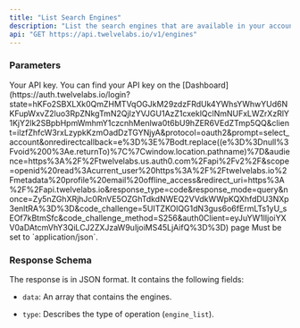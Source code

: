 ```yaml
---
title: "List Search Engines"
description: "List the search engines that are available in your account."
api: "GET https://api.twelvelabs.io/v1/engines"
---
```


### Parameters

<ParamField body="x-api-key" required>
  Your API key. You can find your API key on the
  [Dashboard](https://auth.twelvelabs.io/login?state=hKFo2SBXLXk0QmZHMTVqOGJkM29zdzFRdUk4YWhsYWhwYUd6NKFupWxvZ2luo3RpZNkgTmN2QjIzYVJGU1AzZ1cxeklQclNmNUFxLWZrXzRlY1KjY2lk2SBpbHpmWmhmY1czcnhMenlwa0t6bU9hZER6VEdZTmp5QQ&client=ilzfZhfcW3rxLzypkKzmOadDzTGYNjyA&protocol=oauth2&prompt=select_account&onredirectcallback=e%3D%3E%7Bodt.replace((e%3D%3Dnull%3Fvoid%200%3Ae.returnTo)%7C%7Cwindow.location.pathname)%7D&audience=https%3A%2F%2Ftwelvelabs.us.auth0.com%2Fapi%2Fv2%2F&scope=openid%20read%3Acurrent_user%20https%3A%2F%2Ftwelvelabs.io%2Fmetadata%20profile%20email%20offline_access&redirect_uri=https%3A%2F%2Fapi.twelvelabs.io&response_type=code&response_mode=query&nonce=Zy5nZGhXRjhJc0RnVE5OZGhTdkdNWEQ2VVdkWWpKQXhfdDU3NXp3enltRA%3D%3D&code_challenge=5UITZKOlQG1dN3gus6o6fErmLTs1yU_sEOf7kBtmSfc&code_challenge_method=S256&auth0Client=eyJuYW1lIjoiYXV0aDAtcmVhY3QiLCJ2ZXJzaW9uIjoiMS45LjAifQ%3D%3D)
  page
</ParamField>

<ParamField body="string" type="" required>
  Must be set to `application/json`.
</ParamField>

### Response Schema

The response is in JSON format. It contains the following fields:

- `data`: An array that contains the engines.

- `type`: Describes the type of operation (`engine_list`).
